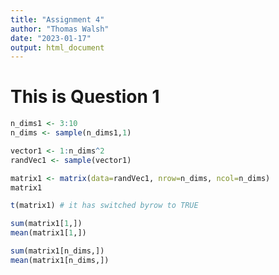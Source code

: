 ```yaml
---
title: "Assignment 4"
author: "Thomas Walsh"
date: "2023-01-17"
output: html_document
---
```

# This is Question 1
 
```r
n_dims1 <- 3:10
n_dims <- sample(n_dims1,1)

vector1 <- 1:n_dims^2
randVec1 <- sample(vector1)

matrix1 <- matrix(data=randVec1, nrow=n_dims, ncol=n_dims)
matrix1

t(matrix1) # it has switched byrow to TRUE

sum(matrix1[1,])
mean(matrix1[1,])

sum(matrix1[n_dims,])
mean(matrix1[n_dims,])
```
 
 
 
 
 
 
 
